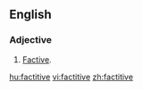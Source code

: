 ==English==
{{wikipedia}}
===Adjective===
{{en-adj|-}}

# {{linguistics|of a verb}} [[factive|Factive]].

[[hu:factitive]]
[[vi:factitive]]
[[zh:factitive]]